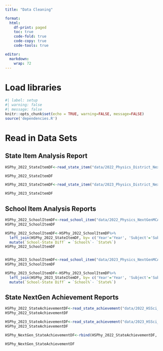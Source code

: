 ```yaml
---
title: "Data Cleaning"

format:
  html:
    df-print: paged
    toc: true
    code-fold: true
    code-copy: true
    code-tools: true

editor: 
  markdown: 
    wrap: 72
---
```


# Load libraries

```r
#| label: setup
#| warning: false
#| message: false
knitr::opts_chunk$set(echo = TRUE, warning=FALSE, message=FALSE)
source('dependencies.R')

```

# Read in Data Sets

## State Item Analysis Report
```r
HSPhy_2022_StateItemDF<-read_state_item("data/2022_Physics_District_NextGenMCASItem.xlsx", 2022, "PHY" )

HSPhy_2022_StateItemDF

HSPhy_2023_StateItemDF<-read_state_item("data/2023_Physics_District_NextGenMCASItem.xlsx", 2023, "PHY" )

HSPhy_2023_StateItemDF

```

## School Item Analysis Reports

```r
HSPhy_2022_SchoolItemDF<-read_school_item("data/2022_Physics_NextGenMCASItem.xlsx", 2022, "PHY")
HSPhy_2022_SchoolItemDF

HSPhy_2022_SchoolItemDF<-HSPhy_2022_SchoolItemDF%>%
  left_join(HSPhy_2022_StateItemDF, by= c('Year'='Year', 'Subject'='Subject', 'ITEM' = 'ITEM'))%>%
  mutate(`School-State Diff` = `School%`- `State%`)
HSPhy_2022_SchoolItemDF


HSPhy_2023_SchoolItemDF<-read_school_item("data/2023_Physics_NextGenMCASItem.xlsx", 2023, "PHY")
HSPhy_2023_SchoolItemDF

HSPhy_2023_SchoolItemDF<-HSPhy_2023_SchoolItemDF%>%
  left_join(HSPhy_2023_StateItemDF, by= c('Year'='Year', 'Subject'='Subject', 'ITEM' = 'ITEM'))%>%
  mutate(`School-State Diff` = `School%`- `State%`)

```

## State NextGen Achievement Reports

```r
HSPhy_2022_StateAchievementDF<-read_state_achievement("data/2022_HSSci_NextGenMCAS.xlsx", 2022, "PHY" )
HSPhy_2022_StateAchievementDF

HSPhy_2023_StateAchievementDF<-read_state_achievement("data/2023_HSSci_NextGenMCAS.xlsx", 2023, "PHY" )
HSPhy_2023_StateAchievementDF

HSPhy_NextGen_StateAchievementDF<-rbind(HSPhy_2022_StateAchievementDF, HSPhy_2023_StateAchievementDF)

HSPhy_NextGen_StateAchievementDF


```